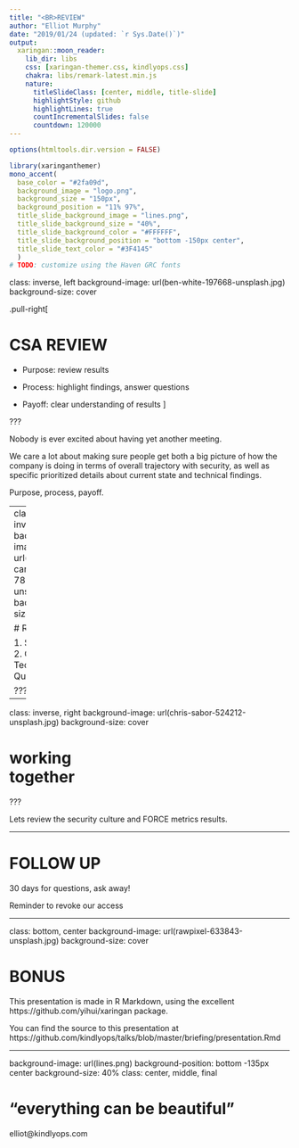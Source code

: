 ```yaml
---
title: "<BR>REVIEW"
author: "Elliot Murphy"
date: "2019/01/24 (updated: `r Sys.Date()`)"
output:
  xaringan::moon_reader:
    lib_dir: libs
    css: [xaringan-themer.css, kindlyops.css]
    chakra: libs/remark-latest.min.js
    nature:
      titleSlideClass: [center, middle, title-slide]
      highlightStyle: github
      highlightLines: true
      countIncrementalSlides: false
      countdown: 120000
---
```


```r
options(htmltools.dir.version = FALSE)
```
```r
library(xaringanthemer)
mono_accent(
  base_color = "#2fa09d",
  background_image = "logo.png",
  background_size = "150px",
  background_position = "11% 97%",
  title_slide_background_image = "lines.png",
  title_slide_background_size = "40%",
  title_slide_background_color = "#FFFFFF",
  title_slide_background_position = "bottom -150px center",
  title_slide_text_color = "#3F4145"
  )
# TODO: customize using the Haven GRC fonts
```

class: inverse, left
background-image: url(ben-white-197668-unsplash.jpg)
background-size: cover

.pull-right[

# CSA REVIEW

- Purpose: review results

- Process: highlight findings, answer questions

- Payoff: clear understanding of results
]

???

Nobody is ever excited about having yet another meeting.

We care a lot about making sure people get both a big picture of
how the company is doing in terms of overall trajectory with
security, as well as specific prioritized details about current
state and technical findings.

Purpose, process, payoff.

---
class: inverse
background-image: url(lucrezia-carnelos-785058-unsplash.jpg)
background-size: cover

# REVIEW

1. Summary
2. Culture
3. Technical
4. Questions

???

---

class: inverse, right
background-image: url(chris-sabor-524212-unsplash.jpg)
background-size: cover

# working<br>together

???

Lets review the security culture and FORCE metrics results.

---

# FOLLOW UP


30 days for questions, ask away!

Reminder to revoke our access

---

class: bottom, center
background-image: url(rawpixel-633843-unsplash.jpg)
background-size: cover

# BONUS

This presentation is made in R Markdown, using the excellent https://github.com/yihui/xaringan package.

You can find the source to this presentation at https://github.com/kindlyops/talks/blob/master/briefing/presentation.Rmd

---
background-image: url(lines.png)
background-position: bottom -135px center
background-size: 40%
class: center, middle, final

# "everything can be beautiful"

  elliot@kindlyops.com
